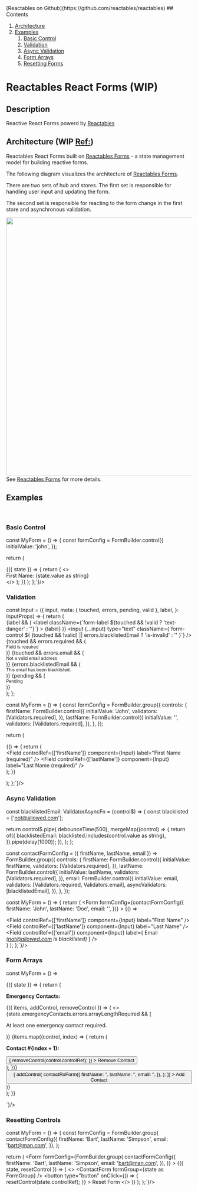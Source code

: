 
<Meta of={FormStories} />

<div style={{
  position: 'fixed',
  top: 0,
  right: 0,
  height: '100vh',
  zIndex: 10,
  padding: 16,
  background: 'white',
  borderLeft: '1px solid black'}}>
  [Reactables on Github](https://github.com/reactables/reactables)
  ## Contents

  1. [Architecture](#architecture)
  1. [Examples](#examples)
      1. [Basic Control](#basic-control)
      1. [Validation](#validation)
      1. [Async Validation](#async-validation)
      1. [Form Arrays](#form-arrays)
      1. [Resetting Forms](#resetting-forms)
</div>
<div className="container">

# Reactables React Forms (WIP)

## Description

Reactive React Forms powerd by [Reactables](https://github.com/reactables/reactables)

## Architecture (WIP [Ref:](https://github.com/reactables/reactables/issues/8)) <a name="architecture"></a>

Reactables React Forms built on [Reactables Forms](https://github.com/reactables/reactables/tree/main/packages/forms) - a state management model for building reactive forms.

The following diagram visualizes the architecture of [Reactables Forms](https://github.com/reactables/reactables/tree/main/packages/forms).

There are two sets of hub and stores. The first set is responsible for handling user input and updating the form.

The second set is responsible for reacting to the form change in the first store and asynchronous validation.

<a href="https://raw.githubusercontent.com/reactables/reactables/main/documentation/Slide10ReactablesForms.jpg" target="_blank"><img src="https://raw.githubusercontent.com/reactables/reactables/main/documentation/Slide10ReactablesForms.jpg" width="700" />
</a>
See [Reactables Forms](https://github.com/reactables/reactables/tree/main/packages/forms) for more details.

## Examples <a name="examples"></a>
<br/>

### Basic Control <a name="basic-control"></a>
<Story of={FormStories.BasicControl} />
<Source of={FormStories.BasicControl} language="tsx" code={`

const MyForm = () => {
  const formConfig = FormBuilder.control({
    initialValue: 'john',
  });

  return (
    <Form formConfig={formConfig}>
      {({ state }) => {
        return (
          <>
            <Field controlRef={[]} component={Input} />
            <div>
              First Name: <span>{state.value as string}</span>
            </div>
          </>
        );
      }}
    </Form>
  );
};`}/>

### Validation <a name="validation"></a>
<Story of={FormStories.Validation} />
<Source of={FormStories.Validation} language="tsx" code={`

const Input = ({
  input,
  meta: { touched, errors, pending, valid },
  label,
}: InputProps) => {
  return (
    <div className="mb-3">
      {label && (
        <label
          className={\`form-label \${touched && !valid ? 'text-danger' : ''}\`}
        >
          {label}
        </label>
      )}
      <input
        {...input}
        type="text"
        className={\`form-control \${
          (touched && !valid) || errors.blacklistedEmail ? 'is-invalid' : ''
        }\`}
      />
      {touched && errors.required && (
        <div>
          <small className="text-danger">Field is required</small>
        </div>
      )}
      {touched && errors.email && (
        <div>
          <small className="text-danger">Not a valid email address</small>
        </div>
      )}
      {errors.blacklistedEmail && (
        <div>
          <small className="text-danger">
            This email has been blacklisted.
          </small>
        </div>
      )}
      {pending && (
        <div>
          <small className="text-warning">Pending</small>
        </div>
      )}
    </div>
  );
};

const MyForm = () => {
  const formConfig = FormBuilder.group({
    controls: {
      firstName: FormBuilder.control({
        initialValue: 'John',
        validators: [Validators.required],
      }),
      lastName: FormBuilder.control({
        initialValue: '',
        validators: [Validators.required],
      }),
    },
  });

  return (
    <Form
      formConfig={formConfig}
    >
      {() => {
        return (
          <div className="form-group">
            <Field
              controlRef={['firstName']}
              component={Input}
              label="First Name (required)"
            />
            <Field
              controlRef={['lastName']}
              component={Input}
              label="Last Name (required)"
            />
          </div>
        );
      }}
    </Form>
  );
};`}/>

### Async Validation <a name="async-validation"></a>
<Story of={FormStories.AsyncValidation} />
<Source of={FormStories.AsyncValidation} language="tsx" code={`

const blacklistedEmail: ValidatorAsyncFn = (control$) => {
  const blacklisted = ['not@allowed.com'];

  return control$.pipe(
    debounceTime(500),
    mergeMap((control) => {
      return of({
        blacklistedEmail: blacklisted.includes(control.value as string),
      }).pipe(delay(1000));
    }),
  );
};

const contactFormConfig = ({ firstName, lastName, email }) =>
  FormBuilder.group({
    controls: {
      firstName: FormBuilder.control({
        initialValue: firstName,
        validators: [Validators.required],
      }),
      lastName: FormBuilder.control({
        initialValue: lastName,
        validators: [Validators.required],
      }),
      email: FormBuilder.control({
        initialValue: email,
        validators: [Validators.required, Validators.email],
        asyncValidators: [blacklistedEmail],
      }),
    },
  });

const MyForm = () => {
  return (
    <Form
      formConfig={contactFormConfig({
        firstName: 'John',
        lastName: 'Doe',
        email: '',
      })}
    >
      {() => 
        <div className="form-group">
          <Field
            controlRef={['firstName']}
            component={Input}
            label="First Name"
          />
          <Field
            controlRef={['lastName']}
            component={Input}
            label="Last Name"
          />
          <Field
            controlRef={['email']}
            component={Input}
            label={
              <span>
                Email <i>(not@allowed.com is blacklisted)</i>
              </span>
            }
          />
        </div>
      }
    </Form>
  );
};`}/>

### Form Arrays <a name="form-arrays"></a>
<Story of={FormStories.FormArrays} />
<Source of={FormStories.FormArrays} language="tsx" code={`

const MyForm = () => 
  <Form
    formConfig={RxForm.group({
      controls: {
        emergencyContacts: RxForm.array({
          validators: [arrayLengthRequired],
          controls: [
            {
              firstName: 'Homer',
              lastName: 'Simpson',
              email: 'homer@homer.com',
            },
          ].map(contactRxForm),
        }),
      },
    })}
  >
    {({ state }) => {
      return (
        <div className="form-group">
          <p>
            <b>Emergency Contacts:</b>
          </p>
          <FormArray name="emergencyContacts">
            {({ items, addControl, removeControl }) => (
              <>
                {state.emergencyContacts.errors.arrayLengthRequired && (
                  <p className="text-danger">At least one emergency contact required.</p>
                )}
                {items.map((control, index) => {
                  return (
                    <div key={control.controlRef.join(',')}>
                      <p>
                        <b>Contact #{index + 1}:</b>
                      </p>
                      <div className="d-flex align-items-center">
                        <ContactForm name={\`emergencyContacts.\${index}\`} />
                        <button
                          className="ml-5"
                          type="button"
                          onClick={() => {
                            removeControl(control.controlRef);
                          }}
                        >
                          Remove Contact
                        </button>
                      </div>
                    </div>
                  );
                })}
                <button
                  type="button"
                  onClick={() => {
                    addControl(
                      contactRxForm({
                        firstName: '',
                        lastName: '',
                        email: '',
                      }),
                    );
                  }}
                >
                  Add Contact
                </button>
              </>
            )}
          </FormArray>
        </div>
      );
    }}
  </Form>
`}/>

### Resetting Controls <a name="resetting-forms"></a>
<Story of={FormStories.ResetForm} />
<Source of={FormStories.ResetForm} language="tsx" code={`

const MyForm = () => {
  const formConfig = FormBuilder.group(
    contactFormConfig({
      firstName: 'Bart',
      lastName: 'Simpson',
      email: 'bart@man.com',
    }),
  );

  return (
    <Form
      formConfig={FormBuilder.group(
        contactFormConfig({
          firstName: 'Bart',
          lastName: 'Simpson',
          email: 'bart@man.com',
        }),
      )}
    >
      {({ state, resetControl }) => (
        <>
          <ContactForm formGroup={state as FormGroup<Contact>} />
          <button
            type="button"
            onClick={() => {
              resetControl(state.controlRef);
            }}
          >
            Reset Form
          </button>
        </>
      )}
    </Form>
  );
};`}/>

</div>